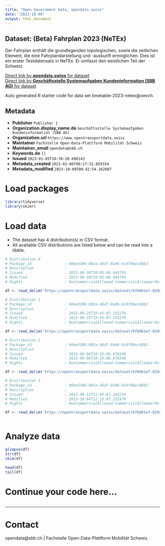```yaml
---
title: "Open Government Data, opendata.swiss"
date: "2023-10-09"
output: html_document
---
```


## Dataset: (Beta) Fahrplan 2023 (NeTEx)

Der Fahrplan enthält die grundlegenden topologischen, sowie die zeitlichen Element, die eine Fahrplandarstellung und -auskunft ermöglichen. Dies ist ein erster Testdatensatz in NeTEx. Er umfasst den westlichen Teil der Schweiz. 


[Direct link by **opendata.swiss** for dataset](https://opendata.swiss/de/dataset/fahrplan-2023-netex-beta)<br>
[Direct link by **Geschäftsstelle Systemaufgaben Kundeninformation (SBB AG)** for dataset](https://opentransportdata.swiss/dataset/timetable-2023-netex)

Auto generated R starter code for data set timetable-2023-netex@oevch.

## Metadata

- **Publisher** `Publisher 1`
- **Organization.display_name.de** `Geschäftsstelle Systemaufgaben Kundeninformation (SBB AG)`
- **Organization.url** `https://www.opentransportdata.swiss`
- **Maintainer** `Fachstelle Open-Data-Plattform Mobilität Schweiz`
- **Maintainer_email** `opendata@sbb.ch`
- **Keywords.de** `[]`
- **Issued** `2023-01-05T10:39:20.698143`
- **Metadata_created** `2023-01-06T00:27:31.059334`
- **Metadata_modified** `2023-10-09T00:42:54.162607`


# Load packages

```r

library(tidyverse)
library(skimr)

```

# Load data

-   The dataset has 4 distribution(s) in CSV format.
-   All available CSV distributions are listed below and can be read into a tibble.

```r

# Distribution 0
# Package_id               : 90ee5386-002a-46d7-8a96-6c6f9bec88b2
# Description              : 
# Issued                   : 2023-08-30T20:05:08.445795
# Modified                 : 2023-08-30T20:05:08.445795
# Rights                   : NonCommercialAllowed-CommercialAllowed-ReferenceRequired

df <- read_delim('https://opentransportdata.swiss/dataset/bf6061ef-829e-42fd-9b98-8990bfbaf03f/resource/dbb36a52-4b70-4530-bd79-730ae60a2169/download/prod_netex_tt_1.10_che_ski_2023_oev-schweiz_readme_1_1_202308300608.csv')

# Distribution 1
# Package_id               : 90ee5386-002a-46d7-8a96-6c6f9bec88b2
# Description              : 
# Issued                   : 2023-08-25T19:45:07.155276
# Modified                 : 2023-08-25T19:45:07.155276
# Rights                   : NonCommercialAllowed-CommercialAllowed-ReferenceRequired

df <- read_delim('https://opentransportdata.swiss/dataset/bf6061ef-829e-42fd-9b98-8990bfbaf03f/resource/f437d564-769f-4d68-8592-ff888ad80e9b/download/prod_netex_tt_1.10_che_ski_2023_oev-schweiz_readme_1_1_202308230608.csv')

# Distribution 2
# Package_id               : 90ee5386-002a-46d7-8a96-6c6f9bec88b2
# Description              : 
# Issued                   : 2023-09-06T20:35:06.876340
# Modified                 : 2023-09-06T20:35:06.876340
# Rights                   : NonCommercialAllowed-CommercialAllowed-ReferenceRequired

df <- read_delim('https://opentransportdata.swiss/dataset/bf6061ef-829e-42fd-9b98-8990bfbaf03f/resource/9602ed95-fdc0-4b3d-8f2b-3b99853f5630/download/prod_netex_tt_1.10_che_ski_2023_oev-schweiz_readme_1_1_202309060609.csv')

# Distribution 3
# Package_id               : 90ee5386-002a-46d7-8a96-6c6f9bec88b2
# Description              : 
# Issued                   : 2023-09-13T21:05:07.183724
# Modified                 : 2023-10-04T22:15:07.251978
# Rights                   : NonCommercialAllowed-CommercialAllowed-ReferenceRequired

df <- read_delim('https://opentransportdata.swiss/dataset/bf6061ef-829e-42fd-9b98-8990bfbaf03f/resource/4b96c507-2a03-45df-8c55-fe89db7b1d47/download/prod_netex_tt_1.10_che_ski_2023_oev-schweiz_readme_1_1_202309130609.csv')



```

# Analyze data

```r

glimpse(df)
str(df)
skim(df)

head(df)
tail(df)

```

# Continue your code here...

```r

```

------------------------------------------------------------------------

# Contact

opendata@sbb.ch | Fachstelle Open-Data-Plattform Mobilität Schweiz
